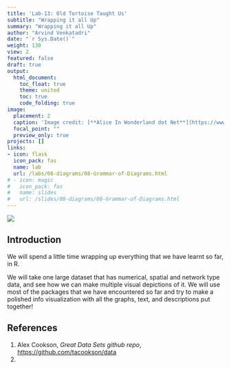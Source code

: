 ```yaml
---
title: 'Lab-13: Old Tortoise Taught Us'
subtitle: "Wrapping it all Up"
summary: "Wrapping it all Up"
author: "Arvind Venkatadri"
date: "`r Sys.Date()`"
weight: 130
view: 2
featured: false
draft: true
output:
  html_document:
    toc_float: true
    theme: united
    toc: true
    code_folding: true
image:
  placement: 2
  caption: 'Image credit: [**Alice In Wonderland dot Net**](https://www.alice-in-wonderland.net/)'
  focal_point: ""
  preview_only: true
projects: []
links:
- icon: flask
  icon_pack: fas
  name: lab
  url: /labs/08-diagrams/08-Grammar-of-Diagrams.html
# - icon: magic
#   icon_pack: fas
#   name: slides
#   url: /slides/08-diagrams/08-Grammar-of-Diagrams.html
---
```


![](featured.jpg)

## Introduction

We will spend a little time wrapping up everything that we have learnt so far, in R.

We will take one large dataset that has numerical, spatial and network type data, and see how we can make multiple visual depictions of it. We will use most of the packages that we have encountered so far and try to make a polished info visualization with all the graphs, text, and descriptions put together!

## References

1. Alex Cookson, *Great Data Sets github repo*,  <https://github.com/tacookson/data>
1. 
